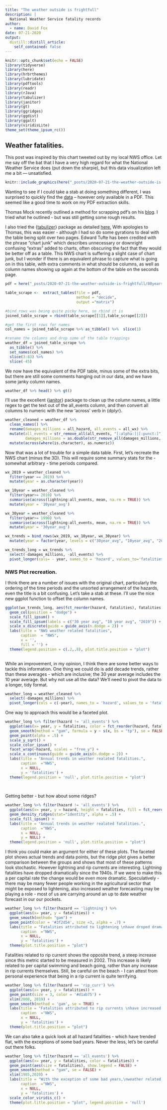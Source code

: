 ```yaml
---
title: "The weather outside is frightfull"
description: |
  National Weather Service fatality records
author:
  - name: David Fox
date: 07-21-2020
output:
  distill::distill_article:
    self_contained: false
---
```


```r
knitr::opts_chunk$set(echo = FALSE)
library(tidyverse)
library(here)
library(hrbrthemes)
library(lubridate)
library(pdftools)
library(readr)
library(rJava)
library(tabulizer)
library(janitor)
library(gt)
library(ggridges)
library(ggdist)
library(ggalt)
library(viridisLite)
theme_set(theme_ipsum_rc())
```

## Weather fatalities.

This post was inspired by this chart tweeted out by my local NWS office. Let me say off the bat that I have a very high regard for what the National Weather Service does (put down the sharpie), but this data visualization left me a bit --- unsatisfied.

```r
knitr::include_graphics(here("_posts/2020-07-21-the-weather-outside-is-frightfull/nws_chart.jpg"))
```

Wanting to see if I could take a stab at doing something different, I was surprised to quickly find the [data](https://www.weather.gov/hazstat/) -- however only available in a PDF. This seemed like a good time to work on my PDF extraction skills.

Thomas Mock recently outlined a method for scrapping pdf's on his [blog](https://themockup.netlify.app/posts/2020-04-03-beer-and-pdftools-a-vignette/). I tried what he outlined - but was still getting some rough results.

I also tried the {[tabulizer](https://github.com/ropensci/tabulizer)} package as detailed [here.](https://www.business-science.io/code-tools/2019/09/23/tabulizer-pdf-scraping.html) With apologies to Thomas, this was easier - although I had so do some gyrations to deal with the table being split over two pages. Edward Tufte has been credited with the phrase "chart junk" which describes unnecessary or downright confusing "extras" added to charts, often obscuring the fact that they would be better off as a table. This NWS chart is suffering a slight case of chart junk, but I wonder if there is an equivalent phrase to capture what is going on in this table, with extra comments in what should be columns, as well as column names showing up again at the bottom of the table on the seconds page.

```r
pdf = here("_posts/2020-07-21-the-weather-outside-is-frightfull/80years.pdf")

table_scrape <-  extract_tables(file = pdf,
                                method = "decide",
                                output ="matrix")

#bind_rows was being quite picky here, so rbind it is
joined_table_scrape = rbind(table_scrape[[1]],table_scrape[[2]])

#get the first rows for names
col_names = joined_table_scrape %>% as_tibble() %>%  slice(1)

#rename the columns and drop some of the table trappings
weather_df = joined_table_scrape %>%
  as_tibble() %>% 
  set_names(col_names) %>% 
  slice(3:83) %>% 
  slice(-45)
```

We now have the equivalent of the PDF table, minus some of the extra bits, but there are still some comments hanging out in our data, and we have some janky column names.

```r
weather_df %>% head() %>% gt()
```

I'll use the excellent {[janitor](http://sfirke.github.io/janitor/index.html)} package to clean up the column names, a little regex to get the text out of the all_events column, and then convert all columns to numeric with the new 'across' verb in {dplyr}.

```r
weather_cleaned = weather_df %>%
  clean_names() %>% 
  rename(damages_millions = all_hazard, all_events = all_wx) %>% 
  mutate(all_events = str_remove_all(all_events, "[:alpha:]|[:punct:]"),
         damages_millions = as.double(str_remove_all(damages_millions, "[$|,]"))) %>% 
  mutate(across(where(is.character), as.numeric)) 
```

Now that was a lot of trouble for a simple data table. First, let's recreate the NWS chart (minus the 3D). This will require some summary stats for the - somewhat arbitrary - time periods compared.

```r
wx_2019 = weather_cleaned %>%
  filter(year == 2019) %>% 
  mutate(year = as.character(year))

wx_10year = weather_cleaned %>%
  filter(year>= 2010) %>%
  summarise(across(lightning:all_events, mean, na.rm = TRUE)) %>% 
  mutate(year = '10year_avg')

wx_30year = weather_cleaned %>%
  filter(year>= 1990) %>%
  summarise(across(lightning:all_events, mean, na.rm = TRUE)) %>% 
  mutate(year = '30year_avg')

wx_trends = bind_rows(wx_2019, wx_10year, wx_30year) %>%
  mutate(year = factor(year, levels = c("30year_avg", "10year_avg", "2019")))

wx_trends_long = wx_trends %>% 
  select(-damages_millions, -all_events) %>% 
  pivot_longer(cols= - year, names_to = 'hazard', values_to='fatalities')
```

### NWS Plot recreation.

I think there are a number of issues with the original chart, particularly the ordering of the time periods and the unsorted arrangement of the hazards, even the title is a bit confusing. Let's take a stab at these. I'll use the nice new ggplot function to offset the column names.

```r
ggplot(wx_trends_long, aes(fct_reorder(hazard, fatalities), fatalities,  fill = year)) +
  geom_col(position = "dodge") +
  scale_fill_ipsum() +
  scale_fill_ipsum(labels = c("30 year avg", "10 year avg", "2019")) +
  scale_x_discrete(guide = guide_axis(n.dodge = 2)) +
  labs(title = "NWS weather related fatalities",
       caption  = "NWS",
       x = '',
       fill = '') +
  theme(legend.position = c(.2,.8), plot.title.position = "plot")
  
```

While an improvement, in my opinion, I think there are some better ways to tackle this information. One thing we could do is add decade trends, rather than these averages - which are inclusive; the 30 year average includes the 10 year average. But why not use all the data? We'll need to pivot the data to a longer, tidy format.

```r
weather_long = weather_cleaned %>%
  select(-damages_millions) %>% 
  pivot_longer(cols = c(-year), names_to = 'hazard', values_to = 'fatalities')
```

One way to approach this would be a faceted plot.

```r
weather_long %>% filter(hazard != 'all_events') %>% 
  ggplot(aes(x= year, y = fatalities, color = fct_reorder(hazard, fatalities))) +
  geom_smooth(method = "gam", formula = y ~ s(x, bs = "tp"), se = FALSE) +
  geom_point(alpha = .5) +
  scale_y_sqrt() +
  scale_color_ipsum() +
  facet_wrap(~hazard, scales = "free_y") +
  scale_x_continuous(guide = guide_axis(n.dodge = 2)) +
  labs(title = "Annual trends in weather realated fatalities.",
       caption  ="NWS",
       x = NULL,
       y = 'fatalities') +
  theme(legend.position = 'null', plot.title.position = "plot")
       
  
```

Getting better - but how about some ridges?

```r
weather_long %>% filter(hazard != 'all_events') %>% 
  ggplot(aes(x= year, y = hazard, height = fatalities, fill = fct_reorder(hazard, fatalities))) +
  geom_density_ridges(stat="identity", alpha = .5) +
  scale_fill_ipsum() +
  labs(title = "Annual trends in weather realated fatalities.",
       caption  ="NWS",
       x = NULL,
       y = NULL) +
  theme(legend.position = 'null', plot.title.position = "plot")
```

I think you could make an argument for either of these plots. The faceted plot shows actual trends and data points, but the ridge plot gives a better comparison between the groups and shows that most of these patterns look stochastic. However lightning and rip currents are interesting. Lightning fatalities have dropped dramatically since the 1940s. If we were to make this a per capital rate the change would be even more dramatic. Speculatively - there may be many fewer people working in the agricultural sector that might be exposed to lightening, also increased weather forecasting may be playing a role - most of us are carrying around an up to date weather forecast in our our pockets.

```r
weather_long %>% filter(hazard == 'lightning') %>% 
  ggplot(aes(x= year, y = fatalities)) +
  geom_smooth(method= "gam") +
  geom_point(color = '#3f2d54', size =3, alpha = .7) +
  labs(title = "Fatalities attributed to lightening \nhave droped dramatically since the 1940's.",
       caption  ="NWS",
       x = NULL,
       y = 'fatalities') +
  theme(plot.title.position = "plot")
```

Fatalities related to rip current shows the opposite trend, a steep increase since this metric started to be measured in 2002. This increase is likely related to per capital swimming and beach going, rather than any increase in rip currents themselves. Still, be careful on the beach - I can attest from personal experience that being in a rip current is quite terrifying.

```r
weather_long %>% filter(hazard == 'rip_curr') %>% 
  ggplot(aes(x= year, y = fatalities)) +
  geom_point(size = 3, color = '#d1ab75') +
  xlim(2000, 2019) + 
  geom_smooth(method = 'gam', se = TRUE) +
  labs(title = "Fatalities attributed to rip currents \nhave increased since data collection started in 2002.",
       caption  ="NWS",
       x = NULL,
       y = 'fatalities') +
  theme(plot.title.position = "plot")
```

We can also take a quick look at all hazard fatalities - which have trended flat, with the exceptions of some bad years. Never the less, let's be careful out there folks.

```r
weather_long %>% filter(hazard == 'all_events') %>% 
  ggplot(aes(x= year, y = fatalities, color = fatalities)) +
  geom_point(aes(size = fatalities), show.legend = FALSE) +
  geom_smooth(method = "gam", se = FALSE) +
  xlim(1985,2020) +
  labs(title = "With the exception of some bad years,\nweather related fatalities have been steady \nsince the 1980's.",
       caption  ="NWS",
       x = NULL,
       y = 'fatalities') +
  scale_color_viridis_c() +
  theme(plot.title.position = "plot", legend.position = 'null')
```
